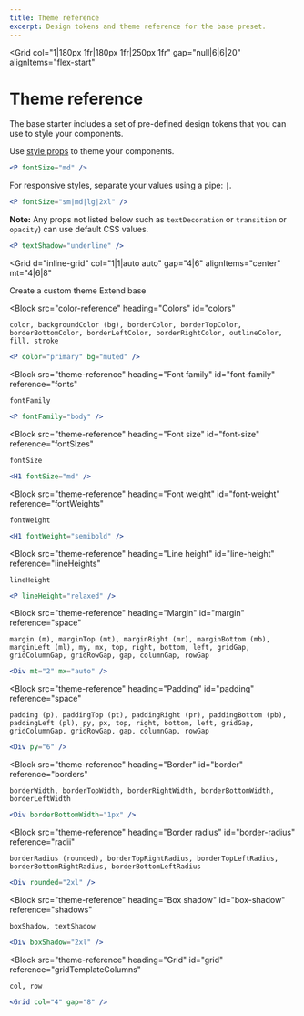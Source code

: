 ```yaml
---
title: Theme reference
excerpt: Design tokens and theme reference for the base preset.
---
```



<Container>

<Grid
  col="1|180px 1fr|180px 1fr|250px 1fr"
  gap="null|6|6|20"
  alignItems="flex-start"
>
  <Div
    d="none|none|block"
    position="sticky"
    top="0"
    left="0"
    h="100vh"
    borderRightWidth="1"
    overflow="scroll"
    bg="background"
    zIndex="90"
    pt="4|8"
    pb="32"
  >
    <Block src="theme-reference-nav" />
  </Div>
  <Div mt="0" pt="8">

<H1 m="0" fontWeight="extrabold">
  Theme reference
</H1>

<P fontSize="xl|2xl" mt="2" mb="0">
  The base starter includes a set of pre-defined design tokens that you can use
  to style your components.
</P>

Use [style props](/docs/theming#style-props) to theme your components.

```jsx
<P fontSize="md" />
```

For responsive styles, separate your values using a pipe: `|`.

```jsx
<P fontSize="sm|md|lg|2xl" />
```

<Block src="callout" rounded="lg">

**Note:** Any props not listed below such as `textDecoration` or `transition` or `opacity`) can use default CSS values.

```jsx
<P textShadow="underline" />
```

</Block>

<Grid
  d="inline-grid"
  col="1|1|auto auto"
  gap="4|6"
  alignItems="center"
  mt="4|6|8"
>
  <ButtonLink variant="link primary" to="/docs/theming-create-theme">
    Create a custom theme <Icon name="arrow-right" ml="2" />
  </ButtonLink>
  <ButtonLink variant="link secondary" to="/docs/theming-presets#extend-base">
    Extend base <Icon name="arrow-right" ml="2" />
  </ButtonLink>
</Grid>

<Block
  src="color-reference"
  heading="Colors"
  id="colors"
>

`color, backgroundColor (bg), borderColor, borderTopColor, borderBottomColor, borderLeftColor, borderRightColor, outlineColor, fill, stroke`

```jsx title=Example
<P color="primary" bg="muted" />
```

</Block>

<Block
  src="theme-reference"
  heading="Font family"
  id="font-family"
  reference="fonts"
>

`fontFamily`

```jsx title=Example
<P fontFamily="body" />
```

</Block>

<Block
  src="theme-reference"
  heading="Font size"
  id="font-size"
  reference="fontSizes"
>

`fontSize`

```jsx title=Example
<H1 fontSize="md" />
```

</Block>

<Block
  src="theme-reference"
  heading="Font weight"
  id="font-weight"
  reference="fontWeights"
>

`fontWeight`

```jsx title=Example
<H1 fontWeight="semibold" />
```

</Block>

<Block
  src="theme-reference"
  heading="Line height"
  id="line-height"
  reference="lineHeights"
>

`lineHeight`

```jsx title=Example
<P lineHeight="relaxed" />
```

</Block>

<Block
  src="theme-reference"
  heading="Margin"
  id="margin"
  reference="space"
>

`margin (m), marginTop (mt), marginRight (mr), marginBottom (mb), marginLeft (ml), my, mx, top, right, bottom, left, gridGap, gridColumnGap, gridRowGap, gap, columnGap, rowGap`

```jsx title=Example
<Div mt="2" mx="auto" />
```

</Block>

<Block
  src="theme-reference"
  heading="Padding"
  id="padding"
  reference="space"
>

`padding (p), paddingTop (pt), paddingRight (pr), paddingBottom (pb), paddingLeft (pl), py, px, top, right, bottom, left, gridGap, gridColumnGap, gridRowGap, gap, columnGap, rowGap`

```jsx title=Example
<Div py="6" />
```

</Block>

<Block
  src="theme-reference"
  heading="Border"
  id="border"
  reference="borders"
>

`borderWidth, borderTopWidth, borderRightWidth, borderBottomWidth, borderLeftWidth`

```jsx title=Example
<Div borderBottomWidth="1px" />
```

</Block>

<Block
  src="theme-reference"
  heading="Border radius"
  id="border-radius"
  reference="radii"
>

`borderRadius (rounded), borderTopRightRadius, borderTopLeftRadius, borderBottomRightRadius, borderBottomLeftRadius`

```jsx title=Example
<Div rounded="2xl" />
```

</Block>

<Block
  src="theme-reference"
  heading="Box shadow"
  id="box-shadow"
  reference="shadows"
>

`boxShadow, textShadow`

```jsx title=Example
<Div boxShadow="2xl" />
```

</Block>

<Block
  src="theme-reference"
  heading="Grid"
  id="grid"
  reference="gridTemplateColumns"
>

`col, row`

```jsx title=Example
<Grid col="4" gap="8" />
```

</Block>

</Div>

</Grid>

</Container>
